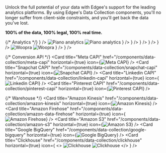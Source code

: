 Unlock the full potential of your data with Edgee's support for the leading analytics platforms.
By using Edgee's Data Collection components, you'll no longer suffer from client-side constraints,
and you'll get back the data you've lost.

**100% of the data, 100% legal, 100% real time.**

<CardGroup cols={2}>
  {/* Analytics */}
  <Card title="Google Analytics 4 (GA4)" href="/components/data-collection/google-analytics" horizontal={true} icon={<img src="https://mintlify.s3.us-west-1.amazonaws.com/edgee/images/logos/ga4.svg" alt="Google Analytics 4" />} />
  <Card title="Piano analytics" href="/components/data-collection/piano-analytics" horizontal={true} icon={
    <>
      <img className="block dark:hidden" src="https://mintlify.s3.us-west-1.amazonaws.com/edgee/images/logos/piano-analytics.svg" alt="Piano analytics" />
      <img className="hidden dark:block" src="https://mintlify.s3.us-west-1.amazonaws.com/edgee/images/logos/piano-analytics-dark.svg" alt="Piano analytics" />
    </>
  } />
  <Card title="Amplitude" href="/components/data-collection/amplitude" horizontal={true} icon={<img src="https://mintlify.s3.us-west-1.amazonaws.com/edgee/images/logos/amplitude.svg" alt="Amplitude" />} />
  <Card title="Eulerian" href="/components/data-collection/eulerian" horizontal={true} icon={<img src="https://mintlify.s3.us-west-1.amazonaws.com/edgee/images/logos/eulerian.svg" alt="Eulerian" />} />
  <Card title="Plausible" href="/components/data-collection/plausible" horizontal={true} icon={<img src="https://mintlify.s3.us-west-1.amazonaws.com/edgee/images/logos/plausible.svg" alt="Plausible" />} />
  <Card title="Posthog" href="/components/data-collection/posthog" horizontal={true} icon={<img src="https://mintlify.s3.us-west-1.amazonaws.com/edgee/images/logos/posthog.svg" alt="Posthog" />} />
  <Card title="Woopra" href="/components/data-collection/woopra" horizontal={true} icon={
    <>
      <img className="block dark:hidden" src="https://mintlify.s3.us-west-1.amazonaws.com/edgee/images/logos/woopra.svg" alt="Woopra" />
      <img className="hidden dark:block" src="https://mintlify.s3.us-west-1.amazonaws.com/edgee/images/logos/woopra-dark.svg" alt="Woopra" />
    </>
  } />
  <Card title="Segment" href="/components/data-collection/segment" horizontal={true} icon={<img src="https://mintlify.s3.us-west-1.amazonaws.com/edgee/images/logos/segment.svg" alt="Segment" />} />

  {/* Conversion API  */}
  <Card title="Meta CAPI" href="/components/data-collection/meta-capi" horizontal={true} icon={<img src="https://mintlify.s3.us-west-1.amazonaws.com/edgee/images/logos/meta.svg" alt="Meta CAPI" />} />
  <Card title="Snapchat CAPI" href="/components/data-collection/snapchat-capi" horizontal={true} icon={<img src="https://mintlify.s3.us-west-1.amazonaws.com/edgee/images/logos/snapchat.svg" alt="Snapchat CAPI"/>} />
  <Card title="Linkedin CAPI" href="/components/data-collection/linkedin-capi" horizontal={true} icon={<img src="https://mintlify.s3.us-west-1.amazonaws.com/edgee/images/logos/linkedin.svg" alt="Linkedin CAPI" />} />
  <Card title="Pinterest CAPI" href="/components/data-collection/pinterest-capi" horizontal={true} icon={<img src="https://mintlify.s3.us-west-1.amazonaws.com/edgee/images/logos/pinterest.svg" alt="Pinterest CAPI" />} />

  {/* Warehouse */}
  <Card title="Amazon Kinesis" href="/components/data-collection/amazon-kinesis" horizontal={true} icon={<img src="https://mintlify.s3.us-west-1.amazonaws.com/edgee/images/logos/amazon-kinesis.svg" alt="Amazon Kinesis" />} />
  <Card title="Amazon Firehose" href="/components/data-collection/amazon-data-firehose" horizontal={true} icon={<img src="https://mintlify.s3.us-west-1.amazonaws.com/edgee/images/logos/amazon-firehose.svg" alt="Amazon Firehose" />} />
  <Card title="Amazon S3" href="/components/data-collection/amazon-s3" horizontal={true} icon={<img src="https://mintlify.s3.us-west-1.amazonaws.com/edgee/images/logos/amazon-s3.svg" alt="Amazon S3" />} />
  <Card title="Google BigQuery" href="/components/data-collection/google-bigquery" horizontal={true} icon={<img src="https://mintlify.s3.us-west-1.amazonaws.com/edgee/images/logos/bigquery.svg" alt="Google BigQuery" />} />
  <Card title="Clickhouse" href="/components/data-collection/clickhouse" horizontal={true} icon={
    <>
      <img className="block dark:hidden" src="https://mintlify.s3.us-west-1.amazonaws.com/edgee/images/logos/clickhouse.svg" alt="Clickhouse" />
      <img className="hidden dark:block" src="https://mintlify.s3.us-west-1.amazonaws.com/edgee/images/logos/clickhouse-dark.svg" alt="Clickhouse" />
    </>
  } />
</CardGroup>

